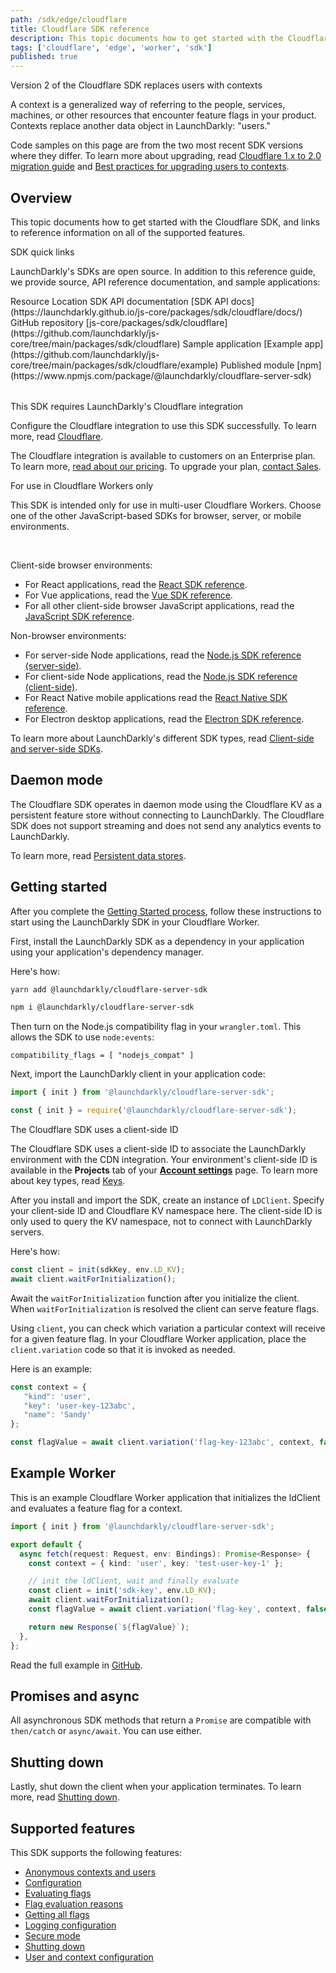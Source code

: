 ```yaml
---
path: /sdk/edge/cloudflare
title: Cloudflare SDK reference
description: This topic documents how to get started with the Cloudflare SDK, and links to reference information on all of the supported features.
tags: ['cloudflare', 'edge', 'worker', 'sdk']
published: true
---
```


<Callout intent="info">
<CalloutTitle>Version 2 of the Cloudflare SDK replaces users with contexts</CalloutTitle>
<CalloutDescription>

A context is a generalized way of referring to the people, services, machines, or other resources that encounter feature flags in your product. Contexts replace another data object in LaunchDarkly: "users."

Code samples on this page are from the two most recent SDK versions where they differ. To learn more about upgrading, read [Cloudflare 1.x to 2.0 migration guide](/sdk/server-side/cloudflare/migration-1-to-2) and [Best practices for upgrading users to contexts](/guides/flags/upgrading-contexts).

</CalloutDescription>
</Callout>

## Overview

This topic documents how to get started with the Cloudflare SDK, and links to reference information on all of the supported features.

<Callout intent="primary">
<CalloutTitle>SDK quick links</CalloutTitle>
<CalloutDescription>

LaunchDarkly's SDKs are open source. In addition to this reference guide, we provide source, API reference documentation, and sample applications:

<Table>
  <TableHeader>
    <TableHeadCell>Resource</TableHeadCell>
    <TableHeadCell>Location</TableHeadCell>
  </TableHeader>
  <TableBody>
    <TableRow>
      <TableCell>SDK API documentation</TableCell>
      <TableCell>[SDK API docs](https://launchdarkly.github.io/js-core/packages/sdk/cloudflare/docs/)</TableCell>
    </TableRow>
    <TableRow>
      <TableCell>GitHub repository</TableCell>
      <TableCell>[js-core/packages/sdk/cloudflare](https://github.com/launchdarkly/js-core/tree/main/packages/sdk/cloudflare)</TableCell>
    </TableRow>
    <TableRow>
      <TableCell>Sample application</TableCell>
      <TableCell>[Example app](https://github.com/launchdarkly/js-core/tree/main/packages/sdk/cloudflare/example)</TableCell>
    </TableRow>
    <TableRow>
      <TableCell>Published module</TableCell>
      <TableCell>[npm](https://www.npmjs.com/package/@launchdarkly/cloudflare-server-sdk)</TableCell>
    </TableRow>
  </TableBody>
</Table>

</CalloutDescription>
</Callout>

<Callout intent="info">
  <CalloutTitle>This SDK requires LaunchDarkly's Cloudflare integration</CalloutTitle>
  <CalloutDescription>

Configure the Cloudflare integration to use this SDK successfully. To learn more, read [Cloudflare](/integrations/cloudflare).

The Cloudflare integration is available to customers on an Enterprise plan. To learn more, [read about our pricing](https://launchdarkly.com/pricing/). To upgrade your plan, [contact Sales](https://launchdarkly.com/contact-sales/).

  </CalloutDescription>
</Callout>

<Callout intent="info">
<CalloutTitle>For use in Cloudflare Workers only</CalloutTitle>
<CalloutDescription>

This SDK is intended only for use in multi-user Cloudflare Workers. Choose one of the other JavaScript-based SDKs for browser, server, or mobile environments.

<br/>

Client-side browser environments:
- For React applications, read the [React SDK reference](/sdk/client-side/react).
- For Vue applications, read the [Vue SDK reference](/sdk/client-side/vue).
- For all other client-side browser JavaScript applications, read the [JavaScript SDK reference](/sdk/client-side/javascript).

Non-browser environments:

- For server-side Node applications, read the [Node.js SDK reference (server-side)](/sdk/server-side/node-js).
- For client-side Node applications, read the [Node.js SDK reference (client-side)](/sdk/client-side/node-js).
- For React Native mobile applications read the [React Native SDK reference](/sdk/client-side/react/react-native).
- For Electron desktop applications, read the [Electron SDK reference](/sdk/client-side/electron).

To learn more about LaunchDarkly's different SDK types, read [Client-side and server-side SDKs](/sdk/concepts/client-side-server-side).

</CalloutDescription>
</Callout>

## Daemon mode

The Cloudflare SDK operates in daemon mode using the Cloudflare KV as a persistent feature store without connecting to LaunchDarkly. The Cloudflare SDK does not support streaming and does not send any analytics events to LaunchDarkly.

To learn more, read [Persistent data stores](/sdk/concepts/data-stores#using-a-persistent-feature-store-without-connecting-to-launchdarkly).

## Getting started

After you complete the [Getting Started process](/home/getting-started), follow these instructions to start using the LaunchDarkly SDK in your Cloudflare Worker.

First, install the LaunchDarkly SDK as a dependency in your application using your application's dependency manager.

Here's how:

<CodeSample>
<CSTab label="yarn">

```bash
yarn add @launchdarkly/cloudflare-server-sdk
```

</CSTab>
<CSTab label="npm">

```bash
npm i @launchdarkly/cloudflare-server-sdk
```

</CSTab>
</CodeSample>

Then turn on the Node.js compatibility flag in your `wrangler.toml`. This allows the SDK to use `node:events`:

<CodeSample>
<CSTab label="wrangler.toml">

```shell
compatibility_flags = [ "nodejs_compat" ]
```

</CSTab>
</CodeSample>

Next, import the LaunchDarkly client in your application code:

<CodeSample>
<CSTab label="TypeScript/JavaScript ES6">

```ts
import { init } from '@launchdarkly/cloudflare-server-sdk';
```

</CSTab>
<CSTab label="JavaScript CJS">

```js
const { init } = require('@launchdarkly/cloudflare-server-sdk');
```

</CSTab>

</CodeSample>

<Callout intent="info">
<CalloutTitle>The Cloudflare SDK uses a client-side ID</CalloutTitle>
<CalloutDescription>

The Cloudflare SDK uses a client-side ID to associate the LaunchDarkly environment with the CDN integration. Your environment's client-side ID is available in the **Projects** tab of your [**Account settings**](https://app.launchdarkly.com/settings#/projects) page. To learn more about key types, read [Keys](/sdk/concepts/client-side-server-side#keys).

</CalloutDescription>
</Callout>

After you install and import the SDK, create an instance of `LDClient`. Specify your client-side ID and Cloudflare KV namespace here. The client-side ID is only used to query the KV namespace, not to connect with LaunchDarkly servers.

Here's how:

<CodeSample>
<CSTab label="TypeScript">

```js
const client = init(sdkKey, env.LD_KV);
await client.waitForInitialization();
```

</CSTab>
</CodeSample>

Await the `waitForInitialization` function after you initialize the client. When `waitForInitialization` is resolved the client can serve feature flags.

Using `client`, you can check which variation a particular context will receive for a given feature flag. In your Cloudflare Worker application, place the `client.variation` code so that it is invoked as needed.

Here is an example:

<CodeSample>
<CSTab label="TypeScript">

```typescript
const context = {
   "kind": 'user',
   "key": 'user-key-123abc',
   "name": 'Sandy'
};

const flagValue = await client.variation('flag-key-123abc', context, false);
```

</CSTab>
</CodeSample>

## Example Worker

This is an example Cloudflare Worker application that initializes the ldClient and evaluates a feature flag for a context.
<CodeSample>
<CSTab label="TypeScript">

```ts
import { init } from '@launchdarkly/cloudflare-server-sdk';

export default {
  async fetch(request: Request, env: Bindings): Promise<Response> {
    const context = { kind: 'user', key: 'test-user-key-1' };

    // init the ldClient, wait and finally evaluate
    const client = init('sdk-key', env.LD_KV);
    await client.waitForInitialization();
    const flagValue = await client.variation('flag-key', context, false);

    return new Response(`${flagValue}`);
  },
};
```

</CSTab>
</CodeSample>

Read the full example in [GitHub](https://github.com/launchdarkly/js-core/tree/main/packages/sdk/cloudflare/example).

## Promises and async

All asynchronous SDK methods that return a `Promise` are compatible with `then/catch` or `async/await`. You can use either.

## Shutting down

Lastly, shut down the client when your application terminates. To learn more, read [Shutting down](/sdk/features/shutdown#cloudflare).

## Supported features

This SDK supports the following features:

- [Anonymous contexts and users](/sdk/features/anonymous#cloudflare)
- [Configuration](/sdk/features/config#cloudflare)
- [Evaluating flags](/sdk/features/evaluating#cloudflare)
- [Flag evaluation reasons](/sdk/features/evaluation-reasons#cloudflare)
- [Getting all flags](/sdk/features/all-flags#cloudflare)
- [Logging configuration](/sdk/features/logging#cloudflare)
- [Secure mode](/sdk/features/secure-mode#cloudflare)
- [Shutting down](/sdk/features/shutdown#cloudflare)
- [User and context configuration](/sdk/features/user-context-config#cloudflare)
